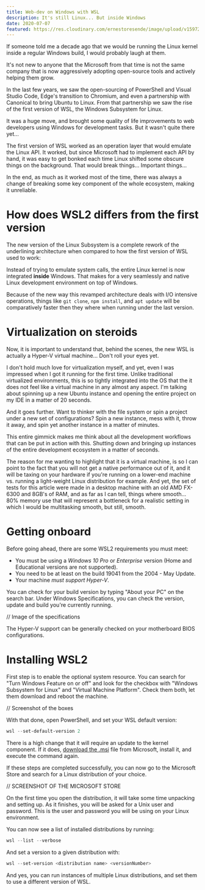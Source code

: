 ```yaml
---
title: Web-dev on Windows with WSL
description: It's still Linux... But inside Windows
date: 2020-07-07 
featured: https://res.cloudinary.com/ernestoresende/image/upload/v1597233789/og%20cards/Web-dev_on_Windows_with_WSL-min_gbraxb.jpg
---
```


If someone told me a decade ago that we would be running the Linux kernel inside a regular Windows build, I would probably laugh at them. 

It's not new to anyone that the Microsoft from that time is not the same company that is now aggressively adopting open-source tools and actively helping them grow. 

In the last few years, we saw the open-sourcing of PowerShell and Visual Studio Code, Edge's transition to Chromium, and even a partnership with Canonical to bring Ubuntu to Linux. From that partnership we saw the rise of the first version of WSL, the Windows Subsystem for Linux.

It was a huge move, and brought some quality of life improvements to web developers using Windows for development tasks. But it wasn't quite there yet...

<InformationSidenote>

  <p>The first version of WSL worked as an operation layer that would emulate the Linux API. It worked, but since Microsoft had to implement each API by hand, it was easy to get bonked each time Linux shifted some obscure things on the background. That would break things... Important things...</p>  

  <p className='last-line'>In the end, as much as it worked most of the time, there was always a change of breaking some key component of the whole ecosystem, making it unreliable.</p>

</InformationSidenote>

# How does WSL2 differs from the first version

The new version of the Linux Subsystem is a complete rework of the underlining architecture when compared to how the first version of WSL used to work:

<BlogImages 
  webpLink="https://res.cloudinary.com/ernestoresende/image/upload/v1599956813/web-dev-with-windows-on-wsl/wsl-architecture-scheme_ncbuxn.webp"
  jpegLink="https://res.cloudinary.com/ernestoresende/image/upload/v1599956813/web-dev-with-windows-on-wsl/wsl-architecture-scheme_ncbuxn.jpeg"
  alt="A diagram of the underlining architecture of WSL2, showing how the Linux kernel communicates with Windows kernel via Hypervisor."
/>

Instead of trying to emulate system calls, the entire Linux kernel is now integrated **inside** Windows. That makes for a very seamlessly and native Linux development environment on top of Windows. 

Because of the new way this revamped architecture deals with I/O intensive operations, things like `git clone`, `npm install`, and `apt update` will be comparatively faster then they where when running under the last version.

# Virtualization on steroids

Now, it is important to understand that, behind the scenes, the new WSL is actually a Hyper-V virtual machine... Don't roll your eyes yet.

I don't hold much love for virtualization myself, and yet, even I was impressed when I got it running for the first time. Unlike traditional virtualized environments, this is so tightly integrated into the OS that the it does not feel like a virtual machine in any almost any aspect. I'm talking about spinning up a new Ubuntu instance and opening the entire project on my IDE in a matter of 20 seconds.

And it goes further. Want to thinker with the file system or spin a project under a new set of configurations? Spin a new instance, mess with it, throw it away, and spin yet another instance in a matter of minutes.

This entire gimmick makes me think about all the development workflows that can be put in action with this. Shutting down and bringing up instances of the entire development ecosystem in a matter of seconds.

The reason for me wanting to highlight that it is a virtual machine, is so I can point to the fact that you will not get a native performance out of it, and it will be taxing on your hardware if you're running on a lower-end machine vs. running a light-weight Linux distribution for example. And yet, the set of tests for this article were made in a desktop machine with an old AMD FX-6300 and 8GB's of RAM, and as far as I can tell, things where smooth... 80% memory use that will represent a bottleneck for a realistic setting in which I would be multitasking smooth, but still, smooth.

# Getting onboard

Before going ahead, there are some WSL2 requirements you must meet:

- You must be using a *Windows 10 Pro* or *Enterprise* version (Home and Educational versions are not supported).
- You need to be at least on the build 19041 from the 2004 - May Update.
- Your machine *must support Hyper-V*.

You can check for your build version by typing "About your PC" on the search bar. Under Windows Specifications, you can check the version, update and build you're currently running.

// Image of the specifications

The Hyper-V support can be generally checked on your motherboard BIOS configurations.

# Installing WSL2

First step is to enable the optional system resource. You can search for "Turn Windows Feature on or off" and look for the checkbox with "Windows Subsystem for Linux" and "Virtual Machine Platform". Check them both, let them download and reboot the machine.

// Screenshot of the boxes

With that done, open PowerShell, and set your WSL default version:

```powershell
wsl --set-default-version 2
```

There is a high change that it will require an update to the kernel component. If it does, [download the .msi](https://aka.ms/wsl2kernel) file from Microsoft, install it, and execute the command again. 

If these steps are completed successfully, you can now go to the Microsoft Store and search for a Linux distribution of your choice. 

// SCREENSHOT OF THE MICROSOFT STORE

On the first time you open the distribution, it will take some time unpacking and setting up. As it finishes, you will be asked for a Unix user and password. This is the user and password you will be using on your Linux environment.

You can now see a list of installed distributions by running:

```powershell
wsl --list --verbose
```

And set a version to a given distribution with: 

```powershell
wsl --set-version <distribution name> <versionNumber>
```

And yes, you can run instances of multiple Linux distributions, and set them to use a different version of WSL.
